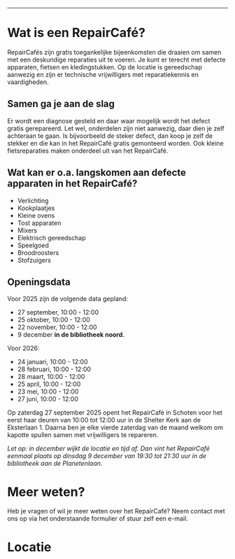 
---
# Wat is een RepairCafé?
RepairCafés zijn gratis toegankelijke bijeenkomsten die draaien om samen met een deskundige reparaties uit te voeren.
Je kunt er terecht met defecte apparaten, fietsen en kledingstukken.
Op de locatie is gereedschap aanwezig en zijn er technische vrijwilligers met reparatiekennis en vaardigheden.
<Quote name="mevrouw" quote="In het naaihoekje repareren en proberen we van alles…een los naadje of de vacht van een knuffel die open ligt. Ook een nieuwe rits, maar haal dan zelf de oude eruit want dat kost te veel tijd. Een winkelhaak of scheur is een uitdaging! Eventueel een broek korter maken, maar wijder of nauwer maken is echt te veel werk. Kom gewoon en dan zien we wel of het lukt!"/>

## Samen ga je aan de slag
Er wordt een diagnose gesteld en daar waar mogelijk wordt het defect gratis gerepareerd.
Let wel, onderdelen zijn niet aanwezig, daar dien je zelf achteraan te gaan.
Is bijvoorbeeld de steker defect, dan koop je zelf de stekker en die kan in het RepairCafé gratis gemonteerd worden.
Ook kleine fietsreparaties maken onderdeel uit van het RepairCafé.

## Wat kan er o.a. langskomen aan defecte apparaten in het RepairCafé?
- Verlichting
- Kookplaatjes
- Kleine ovens
- Tost apparaten
- Mixers
- Elektrisch gereedschap
- Speelgoed
- Broodroosters
- Stofzuigers

<PhotoCarousel/>

## Openingsdata
Voor 2025 zijn de volgende data gepland:
- <time dateTime="2025-09-27">27 september, 10:00 - 12:00</time>
- <time dateTime="2025-10-25">25 oktober, 10:00 - 12:00</time>
- <time dateTime="2025-11-22">22 november, 10:00 - 12:00</time>
- <time dateTime="2025-12-09">9 december</time> __in de bibliotheek noord.__

Voor 2026:
- <time dateTime="2026-01-24">24 januari, 10:00 - 12:00</time>
- <time dateTime="2026-02-28">28 februari, 10:00 - 12:00</time>
- <time dateTime="2026-03-28">28 maart, 10:00 - 12:00</time>
- <time dateTime="2026-04-25">25 april, 10:00 - 12:00</time>
- <time dateTime="2026-05-23">23 mei, 10:00 - 12:00</time>
- <time dateTime="2026-06-27">27 juni, 10:00 - 12:00</time>

Op zaterdag  <time dateTime="2025-09-27">27 september 2025</time> opent het RepairCafé in Schoten voor het eerst haar deuren van 10:00 tot 12:00 uur in de Shelter Kerk aan de Eksterlaan 1.
Daarna ben je elke vierde zaterdag van de maand welkom om kapotte spullen samen met vrijwilligers te repareren.

_Let op: in december wijkt de locatie en tijd af.
Dan vint het RepairCafé eenmaal plaats op dinsdag <time dateTime="2025-12-09">9 december van 19:30 tot 21:30 uur</time> in de bibliotheek aan de Planetenlaan._

# Meer weten?
Heb je vragen of wil je meer weten over het RepairCafé?
Neem contact met ons op via het onderstaande formulier of stuur zelf een e-mail.

<ContactForm/>

# Locatie
<MapLocation/>